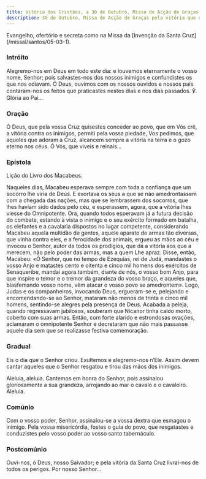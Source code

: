 ```yaml
---
title: Vitória dos Cristãos, a 30 de Outubro, Missa de Acção de Graças pela vitória que os cristãos alcançaram na luta contra os sarracenos
description: 30 de Outubro, Missa de Acção de Graças pela vitória que os cristãos alcançaram na luta contra os sarracenos
---
```


<aside>
  Evangelho, ofertório e secreta como na Missa da [Invenção da Santa
  Cruz](/missal/santos/05-03-1).
</aside>

### Intróito

Alegremo-nos em Deus em todo este dia: e louvemos eternamente o vosso nome, Senhor; pois salvastes-nos dos nossos inimigos e confundistes os que nos odiavam. Ó Deus, ouvimos com os nossos ouvidos e nossos país contaram-nos os feitos que praticastes nestes dias e nos dias passados. ℣. Glória ao Pai...

### Oração

Ó Deus, que pela vossa Cruz quisestes conceder ao povo, que em Vós crê, a vitória contra os inimigos, permiti pela vossa piedade, Vos pedimos, que aqueles que adoram a Cruz, alcancem sempre a vitória na terra e o gozo eterno nos céus. Ó Vós, que viveis e reinais...

### Epístola

Lição do Livro dos Macabeus.

Naqueles dias, Macabeu esperava sempre com toda a confiança que um socorro lhe viria de Deus. E exortava os seus a que se não amedrontassem com a chegada das nações, mas que se lembrassem dos socorros, que lhes haviam sido dados pelo céu, e esperassem, agora, que a vitória lhes viesse do Omnipotente. Ora, quando todos esperavam já a futura decisão do combate, estando à vista o inimigo e o seu exército formado em batalha, os elefantes e a cavalaria dispostos no lugar competente, considerando Macabeu aquela multidão de gentes, aquele aparato de armas tão diversas, que vinha contra eles, e a ferocidade dos animais, ergueu as mãos ao céu e invocou o Senhor, autor de todos os prodígios, que dá a vitória aos que a merecem, não pelo poder das armas, mas a quem Lhe apraz. Disse, então, Macabeu: «Ó Senhor, que no tempo de Ezequias, rei de Judá, mandastes o vosso Anjo e matastes cento e oitenta e cinco mil homens dos exércitos de Senaqueribe, mandai agora também, diante de nós, o vosso bom Anjo, para que inspire o temor e o tremor da grandeza do vosso braço, e aqueles que, blasfemando vosso nome, vêm atacar o vosso povo se amedrontem». Logo, Judas e os companheiros, invocando Deus, ergueram-se e, pelejando e encomendando-se ao Senhor, mataram não menos de trinta e cinco mil homens, sentindo-se alegres pela presença de Deus. Acabada a peleja, quando regressavam jubilosos, souberam que Nicanor tinha caído morto, coberto com suas armas. Então, com forte alarido e estrondosas ovações, aclamaram o omnipotente Senhor e decretaram que não mais passasse aquele dia sem que se realizasse festiva comemoração.

### Gradual

Eis o dia que o Senhor criou. Exultemos e alegremo-nos n’Ele. Assim devem cantar aqueles que o Senhor resgatou e tirou das mãos dos inimigos.

Aleluia, aleluia. Cantemos em honra do Senhor, pois assinalou gloriosamente a sua grandeza, arrojando ao mar o cavalo e o cavaleiro. Aleluia.

### Comúnio

Com o vosso poder, Senhor, assinalou-se a vossa dextra que esmagou o inimigo. Pela vossa misericórdia, fostes o guia do povo, que resgatastes e conduzistes pelo vosso poder ao vosso santo tabernáculo.

### Postcomúnio

Ouvi-nos, ó Deus, nosso Salvador; e pela vitória da Santa Cruz livrai-nos de todos os perigos. Por nosso Senhor...
